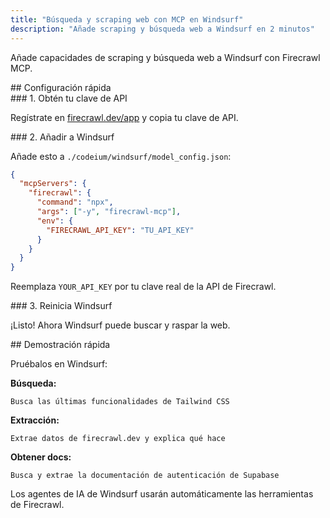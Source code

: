 ```yaml
---
title: "Búsqueda y scraping web con MCP en Windsurf"
description: "Añade scraping y búsqueda web a Windsurf en 2 minutos"
---
```


Añade capacidades de scraping y búsqueda web a Windsurf con Firecrawl MCP.

<div id="quick-setup">
  ## Configuración rápida
</div>

<div id="1-get-your-api-key">
  ### 1. Obtén tu clave de API
</div>

Regístrate en [firecrawl.dev/app](https://firecrawl.dev/app) y copia tu clave de API.

<div id="2-add-to-windsurf">
  ### 2. Añadir a Windsurf
</div>

Añade esto a `./codeium/windsurf/model_config.json`:

```json
{
  "mcpServers": {
    "firecrawl": {
      "command": "npx",
      "args": ["-y", "firecrawl-mcp"],
      "env": {
        "FIRECRAWL_API_KEY": "TU_API_KEY"
      }
    }
  }
}
```

Reemplaza `YOUR_API_KEY` por tu clave real de la API de Firecrawl.


<div id="3-restart-windsurf">
  ### 3. Reinicia Windsurf
</div>

¡Listo! Ahora Windsurf puede buscar y raspar la web.

<div id="quick-demo">
  ## Demostración rápida
</div>

Pruébalos en Windsurf:

**Búsqueda:**

```
Busca las últimas funcionalidades de Tailwind CSS
```

**Extracción:**

```
Extrae datos de firecrawl.dev y explica qué hace
```

**Obtener docs:**

```
Busca y extrae la documentación de autenticación de Supabase
```

Los agentes de IA de Windsurf usarán automáticamente las herramientas de Firecrawl.
